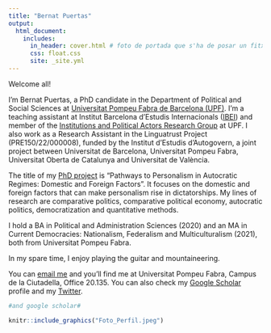 ```yaml
---
title: "Bernat Puertas"
output:
  html_document:
    includes:
      in_header: cover.html # foto de portada que s'ha de posar un fitxer jpeg a la carpeta 
      css: float.css 
      site: _site.yml
---
```


<p align="justify">

Welcome all!

</p>

<p align="justify">

I'm Bernat Puertas, a PhD candidate in the Department of Political and Social Sciences at [Universitat Pompeu Fabra de Barcelona (UPF)](https://www.upf.edu/web/politiques/). I'm a teaching assistant at Institut Barcelona d'Estudis Internacionals ([IBEI](https://www.ibei.org/en)) and member of the [Institutions and Political Actors Research Group](https://www.upf.edu/web/institucions-i-actors-politics) at UPF. I also work as a Research Assistant in the Linguatrust Project (PRE150/22/000008), funded by the Institut d’Estudis d’Autogovern, a joint project between Universitat de Barcelona, Universitat Pompeu Fabra, Universitat Oberta de Catalunya and Universitat de València.

</p>

<p align="justify">

The title of my [PhD project](thesis.html) is “Pathways to Personalism in Autocratic Regimes: Domestic and Foreign Factors”. It focuses on the domestic and foreign factors that can make personalism rise in dictatorships. My lines of research are comparative politics, comparative political economy, autocratic politics, democratization and quantitative methods.

</p>

<p align="justify">

I hold a BA in Political and Administration Sciences (2020) and an MA in Current Democracies: Nationalism, Federalism and Multiculturalism (2021), both from Universitat Pompeu Fabra.

</p>

<p align="justify">

In my spare time, I enjoy playing the guitar and mountaineering.

</p>

<p align="justify">

You can [email me](mailto:bernat.puertas@upf.edu) and you'll find me at Universitat Pompeu Fabra, Campus de la Ciutadella, Office 20.135. You can also check my [Google Scholar](https://scholar.google.es/citations?user=0jGbQHkAAAAJ&hl=es&authuser=3) profile and my [Twitter](https://twitter.com/bernat_puertas).

</p>

```r
#and google scholar# 
```

```r
knitr::include_graphics("Foto_Perfil.jpeg")
```
